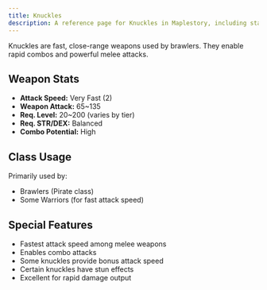 ```yaml
---
title: Knuckles
description: A reference page for Knuckles in Maplestory, including stats, usage, and benefits.
---
```


Knuckles are fast, close-range weapons used by brawlers. They enable rapid combos and powerful melee attacks.

## Weapon Stats

* **Attack Speed:** Very Fast (2)
* **Weapon Attack:** 65~135
* **Req. Level:** 20~200 (varies by tier)
* **Req. STR/DEX:** Balanced
* **Combo Potential:** High

## Class Usage

Primarily used by:
* Brawlers (Pirate class)
* Some Warriors (for fast attack speed)

## Special Features

* Fastest attack speed among melee weapons
* Enables combo attacks
* Some knuckles provide bonus attack speed
* Certain knuckles have stun effects
* Excellent for rapid damage output


<EquipmentLayout equipment="weapons" category="knuckle"></EquipmentLayout>
